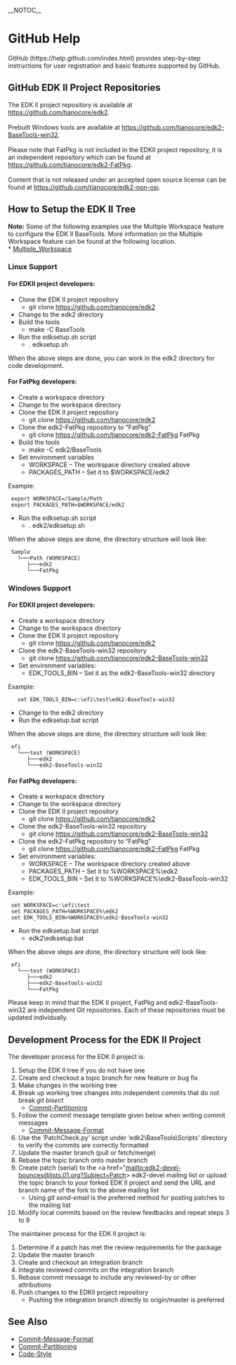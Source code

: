 __NOTOC__ 
=GitHub Help=

GitHub (https://help.github.com/index.html) provides step-by-step instructions for user registration and basic features supported by GitHub.

=='''GitHub EDK II Project Repositories'''==

The EDK II project repository is available at https://github.com/tianocore/edk2. <BR><BR>
Prebuilt Windows tools are available at https://github.com/tianocore/edk2-BaseTools-win32. <BR><BR>
Please note that FatPkg is not included in the EDKII project repository, it is an independent repository which can be found at https://github.com/tianocore/edk2-FatPkg.<BR><BR>
Content that is not released under an accepted open source license can be found at https://github.com/tianocore/edk2-non-osi.<BR>

=='''How to Setup the EDK II Tree'''==
'''Note:''' Some of the following examples use the Multiple Workspace feature to configure the EDK II BaseTools.  More information on the Multiple Workspace feature can be found at the following location. <BR>
* [[Multiple_Workspace]]

==='''Linux Support'''===
====For EDKII project developers:====
*	Clone the EDK II project repository
**	git clone https://github.com/tianocore/edk2
*	Change to the edk2 directory
*	Build the tools
**	make -C BaseTools
*	Run the edksetup.sh script
**	. edksetup.sh
When the above steps are done, you can work in the edk2 directory for code development.

====For FatPkg developers:====
*	Create a workspace directory
*	Change to the workspace directory
*	Clone the EDK II project repository
**	git clone https://github.com/tianocore/edk2
*	Clone the edk2-FatPkg repository to “FatPkg”
**	git clone https://github.com/tianocore/edk2-FatPkg FatPkg
*	Build the tools
**	make -C edk2/BaseTools
*	Set environment variables
**	WORKSPACE – The workspace directory created above
**	PACKAGES_PATH – Set it to $WORKSPACE/edk2
Example:
  export WORKSPACE=/Sample/Path
  export PACKAGES_PATH=$WORKSPACE/edk2
*	Run the edksetup.sh script
**	. edk2/edksetup.sh
When the above steps are done, the directory structure will look like:
  Sample
    └───Path (WORKSPACE)
       ├───edk2
       └───FatPkg

==='''Windows Support'''===
====For EDKII project developers:====
*	Create a workspace directory
*	Change to the workspace directory
*	Clone the EDK II project repository
**	git clone https://github.com/tianocore/edk2
*	Clone the edk2-BaseTools-win32 repository
**	git clone https://github.com/tianocore/edk2-BaseTools-win32
*	Set environment variables:
**	EDK_TOOLS_BIN – Set it as the edk2-BaseTools-win32 directory
Example:
    set EDK_TOOLS_BIN=c:\efi\test\edk2-BaseTools-win32

*	Change to the edk2 directory
*	Run the edksetup.bat script
When the above steps are done, the directory structure will look like:
  efi
    └───test (WORKSPACE)
       ├───edk2
       └───edk2-BaseTools-win32

====For FatPkg developers:====
*	Create a workspace directory
*	Change to the workspace directory
*	Clone the EDK II project repository
**	git clone https://github.com/tianocore/edk2
*	Clone the edk2-BaseTools-win32 repository
**	git clone https://github.com/tianocore/edk2-BaseTools-win32
*	Clone the edk2-FatPkg repository to “FatPkg”
**	git clone https://github.com/tianocore/edk2-FatPkg FatPkg 
*	Set environment variables:
**	WORKSPACE – The workspace directory created above
**	PACKAGES_PATH – Set it to %WORKSPACE%\edk2
**	EDK_TOOLS_BIN – Set it to %WORKSPACE%\edk2-BaseTools-win32
Example:
  set WORKSPACE=c:\efi\test
  set PACKAGES_PATH=%WORKSPACE%\edk2
  set EDK_TOOLS_BIN=%WORKSPACE%\edk2-BaseTools-win32
*	Run the edksetup.bat script
**	edk2\edksetup.bat
When the above steps are done, the directory structure will look like:
  efi
    └───test (WORKSPACE)
       ├───edk2
       ├───edk2-BaseTools-win32
       └───FatPkg

Please keep in mind that the EDK II project, FatPkg and edk2-BaseTools-win32 are independent Git repositories. Each of these repositories must be updated individually.

=='''Development Process for the EDK II Project'''==
The developer process for the EDK II project is:
#	Setup the EDK II tree if you do not have one
#	Create and checkout a topic branch for new feature or bug fix
#	Make changes in the working tree
#	Break up working tree changes into independent commits that do not break ''git bisect''
#*       [[Commit-Partitioning]]
#	Follow the commit message template given below when writing commit messages
#*       [[Commit-Message-Format]]
#	Use the ‘PatchCheck.py’ script under ‘edk2\BaseTools\Scripts’ directory to verify the commits are correctly formatted
#	Update the master branch (pull or fetch/merge)
#	Rebase the topic branch onto master branch
#	Create patch (serial) to the <a href="mailto:edk2-devel-bounces@lists.01.org?Subject=Patch> edk2-devel </a> mailing list or upload the topic branch to your forked EDK II project and send the URL and branch name of the fork to the above mailing list
#*      Using ''git send-email'' is the preferred method for posting patches to the mailing list
#	Modify local commits based on the review feedbacks and repeat steps 3 to 9

The maintainer process for the EDK II project is:
#	Determine if a patch has met the review requirements for the package
#	Update the master branch
#	Create and checkout an integration branch
#	Integrate reviewed commits on the integration branch
#	Rebase commit message to include any reviewed-by or other attributions
#	Push changes to the EDKII project repository
#*	Pushing the integration branch directly to origin/master is preferred

=='''See Also'''==
* [[Commit-Message-Format]]
* [[Commit-Partitioning]]
* [[Code-Style]]
